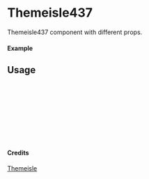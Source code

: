 
<Meta of={Themeisle437} title="Themeisle/Themeisle437" />

# Themeisle437

Themeisle437 component with different props.

#### Example

<Canvas of={Themeisle437.Primary} />

## Usage

```ts
import { Themeisle437 } from "yadl-ui";

const Example = () => {
  return (
      <Themeisle437 />
  );
};

export default Example;
```

#### Credits
[Themeisle](https://themeisle.com/illustrations/)
